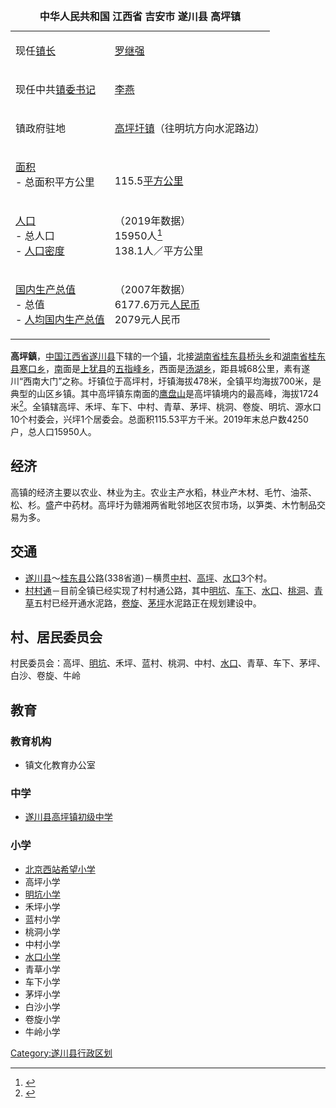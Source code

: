 {| border="1" cellpadding="4" cellspacing="0" align="right" width="280px" style="margin: 0 0 1em 1em; background: #ffffff; border: 1px #aaaaaa solid; border-collapse: collapse; font-size: 90%;"
|-----
|+ '''中华人民共和国 江西省 吉安市 遂川县 高坪镇'''
|-----
| 现任[[镇长|镇长]] || [[罗继强|罗继强]]
|-----
| 现任中共[[镇委书记|镇委书记]]||[[李燕|李燕]]
|-----
| 镇政府驻地||[[高坪圩镇|高坪圩镇]]（往明坑方向水泥路边）
|-
| [[面积|面积]]<br>- 总面积平方公里
| <br>115.5[[平方公里|平方公里]]
|-----
| [[人口|人口]]<br>- 总人口 <br>- [[人口密度|人口密度]]
| （2019年数据）<br>15950人<ref>{{cite web |title=遂川县行政区划 |url=http://www.suichuan.gov.cn/news-show-212.html |website=遂川县人民政府网 |access-date=2021-09-01 |archive-date=2021-09-01 |archive-url=https://web.archive.org/web/20210901073957/http://www.suichuan.gov.cn/news-show-212.html |dead-url=no }}</ref><br>138.1人／平方公里
|-
|[[国内生产总值|国内生产总值]]<br>- 总值 <br>- [[人均国内生产总值|人均国内生产总值]]
|（2007年数据）<br>6177.6万元[[人民币|人民币]]<br>2079元人民币

|}

'''高坪鎮'''，[[中国|中国]][[江西省|江西省]][[遂川县|遂川县]]下辖的一个[[镇|镇]]，北接[[湖南省|湖南省]][[桂东县|桂东县]][[桥头乡|桥头乡]]和[[湖南省|湖南省]][[桂东县|桂东县]][[寒口乡|寒口乡]]，[[南|南]]面是[[上犹县|上犹县]]的[[五指峰乡|五指峰乡]]，西面是[[汤湖乡|汤湖乡]]，距县城68公里，素有遂川“西南大门”之称。圩镇位于高坪村，圩镇海拔478米，全镇平均海拔700米，是典型的山区乡镇。其中高坪镇东南面的[[鹰盘山|鹰盘山]]是高坪镇境内的最高峰，海拔1724米<ref>{{cite web |title=鹰盘山旅游开发项目 |url=http://www.suichuan.gov.cn/news-show-13723.html |website=遂川县政府网 |access-date=2021-09-01 |archive-date=2021-09-01 |archive-url=https://web.archive.org/web/20210901104832/http://www.suichuan.gov.cn/news-show-13723.html |dead-url=no }}</ref>。全镇辖高坪、禾坪、车下、中村、青草、茅坪、桃洞、卷旋、明坑、源水口10个村委会，兴坪1个居委会。总面积115.53平方千米。2019年末总户数4250户，总人口15950人。

== 经济 ==
高镇的经济主要以农业、林业为主。农业主产水稻，林业产木材、毛竹、油茶、松、杉。盛产中药材。高坪圩为赣湘两省毗邻地区农贸市场，以笋类、木竹制品交易为多。 

== 交通 ==
*[[遂川|遂川县]]～[[桂东|桂东县]]公路(338省道)－横贯[[中村村|中村]]、[[高坪村|高坪]]、[[水口村|水口]]3个村。
*[[村村通|村村通]]－目前全镇已经实现了村村通公路，其中[[明坑|明坑]]、[[车下|车下]]、[[水口|水口]]、[[桃洞|桃洞]]、[[青草|青草]]五村已经开通水泥路，[[卷旋|卷旋]]、[[茅坪鄉_(井岡山市)|茅坪]]水泥路正在规划建设中。

== 村、居民委员会 ==
村民委员会：高坪、[[明坑村|明坑]]、禾坪、蓝村、桃洞、中村、[[水口村|水口]]、青草、车下、茅坪、白沙、卷旋、牛岭

==教育==
===教育机构===
*镇文化教育办公室  

===中学===
*[[高坪中学|遂川县高坪镇初级中学]]

===小学===
*[[北京西站希望小学|北京西站希望小学]]
*高坪小学
*[[明坑小学|明坑小学]]
*禾坪小学
*蓝村小学
*桃洞小学
*中村小学
*[[水口小学|水口小学]]
*青草小学
*车下小学
*茅坪小学
*白沙小学
*卷旋小学
*牛岭小学

{{遂川县行政区划}}

[[Category:遂川县行政区划|Category:遂川县行政区划]]